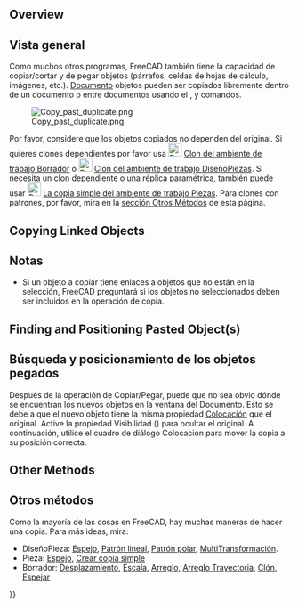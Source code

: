 <languages/>
{{TOCright}}

==Overview==

<div class="mw-translate-fuzzy">
==Vista general==
Como muchos otros programas, FreeCAD también tiene la capacidad de copiar/cortar y de pegar objetos (párrafos, celdas de hojas de cálculo, imágenes, etc.). [[Document_structure/es|Documento]] objetos pueden ser copiados libremente dentro de un documento o entre documentos usando el {{KEY|[[Image:Std_Copy.svg|24px]][[Std_Copy/es|Copiar]]}}, {{KEY|[[Image:Std_Paste.svg|24px]] [[Std_Paste/es|Pegar]]}} y {{KEY|[[Std_DuplicateSelection/es|Duplicar la selección]]}} comandos.
</div> 

[[File:Copy_past_duplicate.png|center]]

<div class="mw-translate-fuzzy">
Por favor, considere que los objetos copiados no dependen del original. Si quieres clones dependientes por favor usa [[Image:Draft_Clone.svg|24px]] [[Draft_Clone/es|Clon del ambiente de trabajo Borrador]] o [[Image:PartDesign_Clone.svg|24px]] [[PartDesign_Clone/es| Clon del ambiente de trabajo DiseñoPiezas]]. Si necesita un clon dependiente o una réplica paramétrica, también puede usar [[Image:Part_SimpleCopy.svg|24px]] [[Part_SimpleCopy/es| La copia simple del ambiente de trabajo Piezas]]. Para clones con patrones, por favor, mira en la [[Copying_Objects/es#Otros_Métodos| sección Otros Métodos]] de esta página.
</div>

==Copying Linked Objects==

<div class="mw-translate-fuzzy">
==Notas==
* Si un objeto a copiar tiene enlaces a objetos que no están en la selección, FreeCAD preguntará si los objetos no seleccionados deben ser incluidos en la operación de copia. {{Version/es|0.14}}
</div>

==Finding and Positioning Pasted Object(s)==

<div class="mw-translate-fuzzy">
==Búsqueda y posicionamiento de los objetos pegados==
Después de la operación de Copiar/Pegar, puede que no sea obvio dónde se encuentran los nuevos objetos en la ventana del Documento.  Esto se debe a que el nuevo objeto tiene la misma propiedad [[Placement/es|Colocación]] que el original. Active la propiedad Visibilidad ({{KEY|Barra espaciadora}}) para ocultar el original.  A continuación, utilice el cuadro de diálogo Colocación para mover la copia a su posición correcta.
</div>

==Other Methods==

<div class="mw-translate-fuzzy">
==Otros métodos==
Como la mayoría de las cosas en FreeCAD, hay muchas maneras de hacer una copia.  Para más ideas, mira: 
* DiseñoPieza: [[PartDesign_Mirrored/es|Espejo]], [[PartDesign_LinearPattern/es|Patrón lineal]], [[PartDesign_PolarPattern/es|Patrón polar]], [[PartDesign_MultiTransform/es|MultiTransformación]].
* Pieza: [[Part_Mirror/es|Espejo]], [[Part_SimpleCopy/es|Crear copia simple]]
* Borrador: [[Draft_Offset/es|Desplazamiento]], [[Draft_Scale/es|Escala]], [[Draft_Array/es|Arreglo]], [[Draft_PathArray/es|Arreglo Trayectoria]], [[Draft_Clone/es|Clón]], [[Draft_Mirror/es|Espejar]]
</div>


{{Userdocnavi{{#translation:}}}}